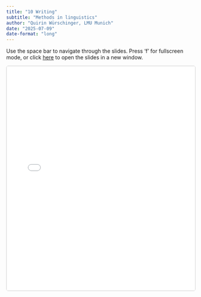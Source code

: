 ```yaml
---
title: "10 Writing"
subtitle: "Methods in linguistics"
author: "Quirin Würschinger, LMU Munich"
date: "2025-07-09"
date-format: "long"
---
```


::: {.callout-note}
Use the space bar to navigate through the slides. Press 'f' for fullscreen mode, or click [here](10_writing-slides.html) to open the slides in a new window.
:::

<iframe src="10_writing-slides.html" width="100%" height="600" style="border: 1px solid #ccc; border-radius: 5px;"></iframe>